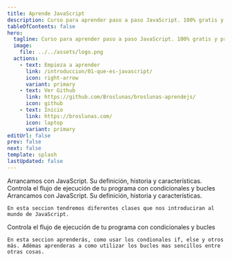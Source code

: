 ```yaml
---
title: Aprende JavaScript
description: Curso para aprender paso a paso JavaScript. 100% gratis y práctico. Desde cero.
tableOfContents: false
hero:
  tagline: Curso para aprender paso a paso JavaScript. 100% gratis y práctico. Desde cero.
  image:
    file: ../../assets/logo.png
  actions:
    - text: Empieza a aprender
      link: /introduccion/01-que-es-javascript/
      icon: right-arrow
      variant: primary
    - text: Ver Github 
      link: https://github.com/Broslunas/broslunas-aprendejs/
      icon: github
    - text: Inicio 
      link: https://broslunas.com/
      icon: laptop
      variant: primary
editUrl: false
prev: false
next: false
template: splash
lastUpdated: false
---
```


<CardGrid stagger>
	<Card title="Introduccion" icon="open-book">
    Arrancamos con JavaScript. Su definición, historia y características.
	</Card>
  <Card title="Estructuras de control" icon="bars">
    Controla el flujo de ejecución de tu programa con condicionales y bucles
  </Card>
</CardGrid>

<Tabs>
  <TabItem label="Introduccion" icon="open-book">
    Arrancamos con JavaScript. Su definición, historia y características.

    En esta seccion tendremos diferentes clases que nos introduciran al mundo de JavaScript.
  </TabItem>
  <TabItem label="Estructuras de control" icon="bars">
    Controla el flujo de ejecución de tu programa con condicionales y bucles

    En esta seccion aprenderás, como usar los condionales if, else y otros más. Adémas aprenderas a como utilizar los bucles mas sencillos entre otras cosas.
  </TabItem>
</Tabs>
